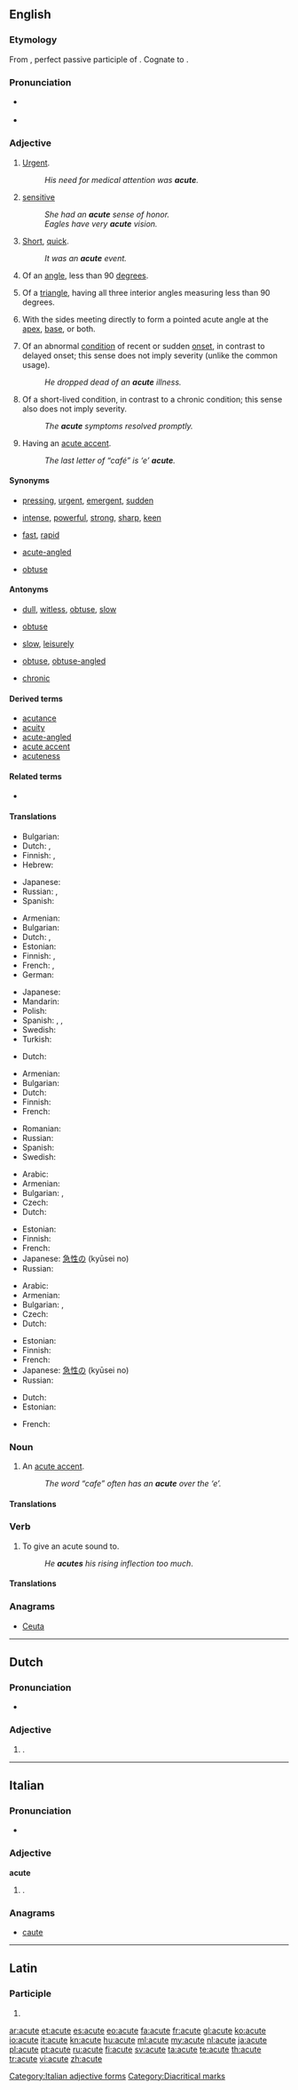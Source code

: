==English==
{{wikipedia|dab=Acute}}

===Etymology===
From {{etyl|la}} {{term|acutus|acūtus|sharp|lang=la}}, perfect passive participle of {{term|acuo|acuō|sharpen, make sharp|lang=la}}. Cognate to {{term|ague||acute, intermittent fever|lang=en}}.

===Pronunciation===
* {{IPA|/əˈkjuːt/}} {{SAMPA|/@"kju:t/}}
* {{audio|en-us-acute.ogg|Audio (US)}}
*: {{rhymes|uːt}}

===Adjective===
{{en-adj|more|er}}

# [[urgent|Urgent]].
#: ''His need for medical attention was '''acute'''.''
# [[sensitive]]
#: ''She had an '''acute''' sense of honor.''
#: ''Eagles have very '''acute''' vision.''
# [[short|Short]], [[quick]].
#: ''It was an '''acute''' event.''
# {{geometry}} Of an [[angle]], less than 90 [[degree]]s.
# {{geometry}} Of a [[triangle]], having all three interior angles measuring less than 90 degrees.
# {{botany|of leaves}} With the sides meeting directly to form a pointed acute angle at the [[apex]], [[base]], or both.
# {{medicine}} Of an abnormal [[condition]] of recent or sudden [[onset]], in contrast to delayed onset; this sense does not imply severity (unlike the common usage).
#: ''He dropped dead of an '''acute''' illness.''
# {{medicine}} Of a short-lived condition, in contrast to a chronic condition; this sense also does not imply severity.
#: ''The '''acute''' symptoms resolved promptly.''
# {{context|orthography|after a letter}} Having an [[acute accent]].
#: ''The last letter of “café” is ‘e’ '''acute'''.''

====Synonyms====
* {{sense|urgent}} [[pressing]], [[urgent]], [[emergent]], [[sudden]]
* {{sense|sensitive}} [[intense]], [[powerful]], [[strong]], [[sharp]], [[keen]]
* {{sense|quick}} [[fast]], [[rapid]]
* {{sense|triangle}} [[acute-angled]]
* {{sense|leaf shape}} [[obtuse]]

====Antonyms====
* {{sense|sensitive}} [[dull]], [[witless]], [[obtuse]], [[slow]]
* {{sense|angle}} [[obtuse]]
* {{sense|quick}} [[slow]], [[leisurely]]
* {{sense|triangle}} [[obtuse]], [[obtuse-angled]]
* {{sense|medicine: condition}} [[chronic]]

====Derived terms====
* [[acutance]]
* [[acuity]]
* [[acute-angled]]
* [[acute accent]]
* [[acuteness]]

====Related terms====
* {{l|en|ague}}

====Translations====
{{trans-top|urgent}}
* Bulgarian: {{t|bg|остър}}
* Dutch: {{t+|nl|dringend}}, {{t+|nl|acuut}}
* Finnish: {{t+|fi|akuutti}}, {{t-|fi|kiireinen}}
* Hebrew: {{t|he|דחוף|tr=dahuf}}
{{trans-mid}}
* Japanese: {{t-|ja|せつじつ|tr=satsujitsu}}
* Russian: {{t|ru|срочный|tr=sróčnyj}}, {{t|ru|неотложный|tr=n'eotlóžnyj}}
* Spanish: {{t|es|grave}}
{{trans-bottom}}

{{trans-top|sensitive}}
* Armenian: {{t-|hy|սուր|tr=sur}}
* Bulgarian: {{t|bg|интензивен}}
* Dutch: {{t+|nl|scherp}}, {{t-|nl|gevoelig}}
* Estonian: {{t|et|äge}}
* Finnish: {{t+|fi|tarkka}}, {{t+|fi|terävä}}
* French: {{t+|fr|aigu|m}}, {{t+|fr|aiguë|f}}
* German: {{t+|de|scharf}}
{{trans-mid}}
* Japanese: {{t-|ja|せつじつ|tr=satsujitsu}}
* Mandarin: {{t-|cmn|激烈|tr=jīliè|sc=Hani}}
* Polish: {{t+|pl|ostry}}
* Spanish: {{t+|es|agudo}}, {{t|es|perspicaz}}, {{t|es|sagaz}}
* Swedish: {{t+|sv|skarp}}
* Turkish: {{t+|tr|keskin}}
{{trans-bottom}}

{{trans-top|quick, short}}
* Dutch: {{t+|nl|kort}}
{{trans-mid}}
{{trans-bottom}}

{{trans-top|geometry: of an angle}}
* Armenian: {{t-|hy|սուր|tr=sur}}
* Bulgarian: {{t|bg|остър}}
* Dutch: {{t+|nl|scherp}}
* Finnish: {{t+|fi|terävä}}
* French: {{t+|fr|aigu}}
{{trans-mid}}
* Romanian: {{t-|ro|ascuţit}}
* Russian: {{t+|ru|острый|tr=óstryj}}
* Spanish: {{t|es|agudo}}
* Swedish: {{t-|sv|spetsig}}
{{trans-bottom}}

{{trans-see|geometry: acute-angled|acute-angled}}

{{trans-top|botany: having an acute angle}}
{{trans-mid}}
{{trans-bottom}}

{{trans-top|medicine: of an abnormal condition}}
* Arabic: {{t|ar|شديد|tr=shadiid}}
* Armenian: {{t-|hy|սուր|tr=sur}}
* Bulgarian: {{t|bg|остър}},  {{t|bg|акутен}}
* Czech: {{t+|cs|akutní}}
* Dutch: {{t+|nl|acuut}}
{{trans-mid}}
* Estonian: {{t|et|äge}}
* Finnish: {{t+|fi|akuutti}}
* French: {{t+|fr|aigu}}
* Japanese: [[急性の]] (kyūsei no)
* Russian: {{t+|ru|острый|tr=óstryj}}
{{trans-bottom}}

{{trans-top|medicine: of a short-lived condition}}
* Arabic: {{t|ar|شديد|tr=shadiid}}
* Armenian: {{t-|hy|սուր|tr=sur}}
* Bulgarian: {{t|bg|остър}},  {{t|bg|акутен}}
* Czech: {{t+|cs|akutní}}
* Dutch: {{t+|nl|acuut}}
{{trans-mid}}
* Estonian: {{t|et|äge}}
* Finnish: {{t+|fi|akuutti}}
* French: {{t+|fr|aigu}}
* Japanese: [[急性の]] (kyūsei no)
* Russian: {{t+|ru|острый|tr=óstryj}}
{{trans-bottom}}

{{trans-top|orthography: letter with acute accent}}
* Dutch: {{t+|nl|met}} {{t+|nl|accent aigu}}
* Estonian: {{t|et|lihtrõhk}}
{{trans-mid}}
* French: {{t+|fr|aigu}}
{{trans-bottom}}

===Noun===
{{en-noun}}

# {{orthography}} An [[acute accent]].
#: ''The word “cafe” often has an '''acute''' over the ‘e’.''

====Translations====
{{trans-see|acute accent}}

===Verb===
{{en-verb|acut|ing}}

# {{phonetics}} To give an acute sound to.
#: ''He '''acutes''' his rising inflection too much''.

====Translations====
{{trans-top|give an acute sound}}
{{trans-mid}}
{{trans-bottom}}

===Anagrams===
* [[Ceuta#English|Ceuta]]

----

==Dutch==

===Pronunciation===
* {{IPA|/ɑˈky.tə/|lang=nl}}

===Adjective===
{{infl|nl}}

# {{form of|inflected form|acuut|lang=nl}}.

----

==Italian==

===Pronunciation===
* {{IPA|/aˈkuːte/|lang=it}}

===Adjective===
'''acute''' {{f}}

# {{form of|feminine plural form|acuto|lang=it}}.

===Anagrams===
* [[caute#Italian|caute]]

[[Category:Italian adjective forms]]
[[Category:Diacritical marks]]

----

==Latin==

===Participle===
{{la-part-form|acūte}}

# {{inflection of|acutus|acūtus|voc|m|s|lang=la}}

[[ar:acute]]
[[et:acute]]
[[es:acute]]
[[eo:acute]]
[[fa:acute]]
[[fr:acute]]
[[gl:acute]]
[[ko:acute]]
[[io:acute]]
[[it:acute]]
[[kn:acute]]
[[hu:acute]]
[[ml:acute]]
[[my:acute]]
[[nl:acute]]
[[ja:acute]]
[[pl:acute]]
[[pt:acute]]
[[ru:acute]]
[[fi:acute]]
[[sv:acute]]
[[ta:acute]]
[[te:acute]]
[[th:acute]]
[[tr:acute]]
[[vi:acute]]
[[zh:acute]]